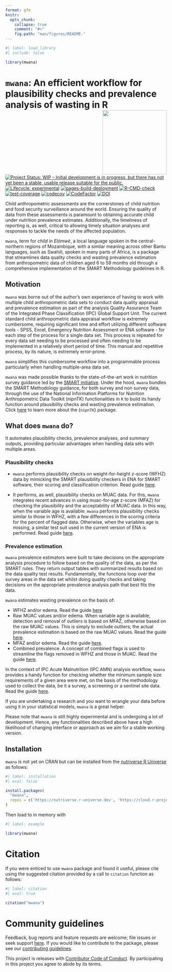 ```yaml
---
format: gfm
knitr:
  opts_chunk: 
    collapse: true
    comment: "#>"
    fig.path: "man/figures/README-"
---
```


<!-- README.md is generated from README.Rmd. Please edit that file -->
```r
#| label: load_library
#| include: false

library(mwana)
```

# `mwana`: An efficient workflow for plausibility checks and prevalence analysis of wasting in R <img src="man/figures/logo.png" align="right" width="200px" />

<!-- badges: start -->
[![Project Status: WIP – Initial development is in progress, but there has not yet been a stable, usable release suitable for the public.](https://www.repostatus.org/badges/latest/wip.svg)](https://www.repostatus.org/#wip)
[![Lifecycle: experimental](https://img.shields.io/badge/lifecycle-experimental-orange.svg)](https://lifecycle.r-lib.org/articles/stages.html#experimental)
[![pages-build-deployment](https://github.com/nutriverse/mwana/actions/workflows/pages/pages-build-deployment/badge.svg)](https://github.com/nutriverse/mwana/actions/workflows/pages/pages-build-deployment)
[![R-CMD-check](https://github.com/nutriverse/mwana/actions/workflows/R-CMD-check.yaml/badge.svg)](https://github.com/nutriverse/mwana/actions/workflows/R-CMD-check.yaml)
[![test-coverage](https://github.com/nutriverse/mwana/actions/workflows/test-coverage.yaml/badge.svg)](https://github.com/nutriverse/mwana/actions/workflows/test-coverage.yaml)
[![codecov](https://codecov.io/gh/nutriverse/mwana/graph/badge.svg?token=kUUp1WOlSi)](https://codecov.io/gh/nutriverse/mwana)
[![CodeFactor](https://www.codefactor.io/repository/github/nutriverse/mwana/badge)](https://www.codefactor.io/repository/github/nutriverse/mwana)
[![DOI](https://zenodo.org/badge/867609177.svg)](https://zenodo.org/badge/latestdoi/867609177)
<!-- badges: end -->

Child anthropometric assessments are the cornerstones of child nutrition and food security surveillance around the world. Ensuring the quality of data from these assessments is paramount to obtaining accurate child under nutrition prevalence estimates. Additionally, the timeliness of reporting is, as well, critical to allowing timely situation analyses and responses to tackle the needs of the affected population.  

`mwana`, term for *child* in *Elómwè*, a local language spoken in the central-northern regions of Mozambique, with a similar meaning across other Bantu languages, such as Swahili, spoken in many parts of Africa, is a package that streamlines data quality checks and wasting prevalence estimation from anthropometric data of children aged 6 to 59 months old through a comprehensive implementation of the SMART Methodology guidelines in R.

## Motivation

`mwana` was borne out of the author’s own experience of having to work with multiple child anthropometric data sets to conduct data quality appraisal and prevalence estimation as part of the analysis Quality Assurance Team of the Integrated Phase Classification (IPC) Global Support Unit. The current standard child anthropometric data appraisal workflow is extremely cumbersome, requiring significant time and effort utilizing different software tools - SPSS, Excel, Emergency Nutrition Assessment or ENA software - for each step of the process for a single data set. This process is repeated for every data set needing to be processed and often needing to be implemented in a relatively short period of time. This manual and repetitive process, by its nature, is extremely error-prone.  

`mwana` simplifies this cumbersome workflow into a programmable process particularly when handling multiple-area data set.

:::{.callout-note}
`mwana` was made possible thanks to the state-of-the-art work in nutrition survey guidance led by the [SMART initiative](https://smartmethodology.org). Under the hood, `mwana` bundles the SMART Methodology guidance, for both survey and non survey data, through the use of the National Information Platforms for Nutrition Anthropometric Data Toolkit (nipnTK) functionalities in `R` to build its handy function around plausibility checks and wasting prevalence estimation. Click [here](https://github.com/nutriverse/nipnTK) to learn more about the {`nipnTK`} package. 
:::

## What does `mwana` do?

It automates plausibility checks, prevalence analyses, and summary outputs, providing particular advantages when handling data sets with multiple areas. <img src="man/figures/workflow.png" width="3.2in" height="8in" align="right" />

### Plausibility checks

  + `mwana` performs plausibility checks on weight-for-height z-score (WFHZ) data by mimicking the SMART plausibility checkers in ENA for SMART software, their scoring and classification criterion. Read guide [here](https://nutriverse.io/mwana/articles/plausibility.html#plausibility-check-on-wfhz-data).

  + It performs, as well, plausibility checks on MUAC data. For this, `mwana` integrates recent advances in using muac-for-age z-score (MFAZ) for checking the plausibility and the acceptability of MUAC data. In this way, when the variable age is available: `mwana` performs plausibility checks similar to those in WFHZ, with a few differences in the scoring criteria for the percent of flagged data. Otherwise, when the variables age is missing, a similar test suit used in the current version of ENA is performed. Read guide [here](https://nutriverse.io/mwana/articles/plausibility.html#plausibility-check-on-mfaz-data).





### Prevalence estimation

`mwana` prevalence estimators were built to take decisions on the appropriate analysis procedure to follow based on the quality of the data, as per the SMART rules. They return output tables with summarized results based on the data quality test results. Fundamentally, the functions loop over the survey areas in the data set whilst doing quality checks and taking decisions on the appropriate prevalence analysis path that best fits the data.  

`mwana` estimates wasting prevalence on the basis of: 

  + WFHZ and/or edema. Read the guide [here](https://nutriverse.io/mwana/articles/prevalence.html#sec-prevalence-wfhz) 
  + Raw MUAC values and/or edema. When variable age is available, detection and removal of outliers is based on MFAZ, otherwise based on the raw MUAC values. This is simply to exclude outliers; the actual prevalence estimation is based on the raw MUAC values. Read the guide [here](https://nutriverse.io/mwana/articles/prevalence.html#sec-prevalence-muac).
  + MFAZ and/or edema. Read the guide [here](https://nutriverse.io/mwana/articles/prevalence.html#estimation-of-the-prevalence-of-wasting-based-on-mfaz).
  + Combined prevalence. A concept of combined flags is used to streamline the flags removed in WFHZ and those in MUAC. Read the guide [here](https://nutriverse.io/mwana/articles/prevalence.html#estimation-of-the-combined-prevalence-of-wasting).

In the context of IPC Acute Malnutrition (IPC AMN) analysis workflow, `mwana` provides a handy function for checking whether the minimum sample size requirements of a given area were met, on the basis of the methodology used to collect the data, be it a survey, a screening or a sentinel site data. Read the guide [here](https://nutriverse.io/mwana/articles/ipc_amn_check.html).

:::{.callout-tip}
If you are undertaking a research and you want to wrangle your data before using it in your statistical models, `mwana` is a great helper.
:::

:::{.callout-warning}
Please note that `mwana` is still highly experimental and is undergoing a lot of development. Hence, any functionalities described above have a high likelihood of changing interface or approach as we aim for a stable working version.
:::

## Installation

`mwana` is not yet on CRAN but can be installed from the [nutriverse R Universe](https://nutriverse.r-universe.dev) as follows:

```r
#| label: installation
#| eval: false

install.packages(
  "mwana",
  repos = c('https://nutriverse.r-universe.dev', 'https://cloud.r-project.org')
)
```

Then load to in memory with
```r
#| label: example

library(mwana)
```

# Citation

If you were enticed to use `mwana` package and found it useful, please cite using the suggested citation provided by a call to `citation` function as follows:

```r
#| label: citation
#| eval: true

citation("mwana")
```

# Community guidelines  

Feedback, bug reports and feature requests are welcome; file issues or seek support [here](https://github.com/nutriverse/mwana/issues). If you would like to contribute to the package, please see our [contributing guidelines](https://nutriverse.io/mwana/CONTRIBUTING.html).  

This project is releases with [Contributor Code of Conduct](https://nutriverse.io/mwana/CODE_OF_CONDUCT.html). By participating in this project you agree to abide by its terms.
